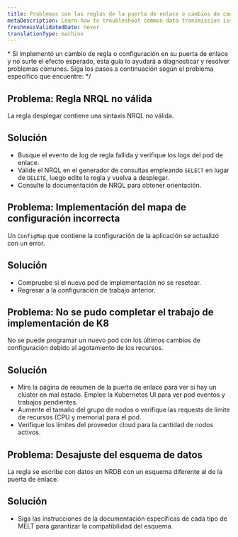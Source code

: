 ```yaml
---
title: Problemas con las reglas de la puerta de enlace o cambios de configuración
metaDescription: Learn how to troubleshoot common data transmission issues related to with Pipeline Control gateway rule or settings changes.
freshnessValidatedDate: never
translationType: machine
---
```


\* Si implementó un cambio de regla o configuración en su puerta de enlace y no surte el efecto esperado, esta guía lo ayudará a diagnosticar y resolver problemas comunes. Siga los pasos a continuación según el problema específico que encuentre: \*/

## Problema: Regla NRQL no válida

La regla desplegar contiene una sintaxis NRQL no válida.

## Solución

* Busque el evento de log de regla fallida y verifique los logs del pod de enlace.
* Valide el NRQL en el generador de consultas empleando `SELECT` en lugar de `DELETE`, luego edite la regla y vuelva a desplegar.
* Consulte la documentación de NRQL para obtener orientación.

## Problema: Implementación del mapa de configuración incorrecta

Un `ConfigMap` que contiene la configuración de la aplicación se actualizó con un error.

## Solución

* Compruebe si el nuevo pod de implementación no se resetear.
* Regresar a la configuración de trabajo anterior.

## Problema: No se pudo completar el trabajo de implementación de K8

No se puede programar un nuevo pod con los últimos cambios de configuración debido al agotamiento de los recursos.

## Solución

* Mire la página de resumen de la puerta de enlace para ver si hay un clúster en mal estado. Emplee la Kubernetes UI para ver pod eventos y trabajos pendientes.
* Aumente el tamaño del grupo de nodos o verifique las requests de límite de recursos (CPU y memoria) para el pod.
* Verifique los límites del proveedor cloud para la cantidad de nodos activos.

## Problema: Desajuste del esquema de datos

La regla se escribe con datos en NRDB con un esquema diferente al de la puerta de enlace.

## Solución

* Siga las instrucciones de la documentación específicas de cada tipo de MELT para garantizar la compatibilidad del esquema.
